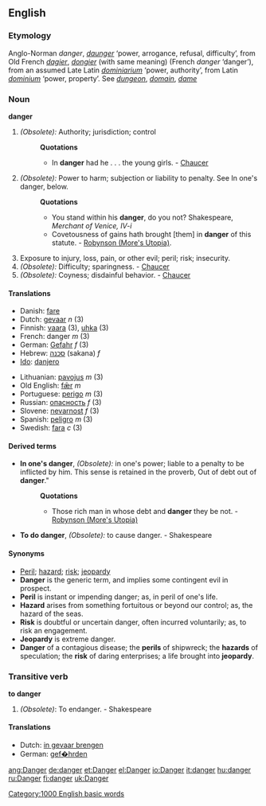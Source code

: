 ==English==

===Etymology===
Anglo-Norman ''danger'', ''[[daunger]]'' ‘power, arrogance, refusal, difficulty’, from Old French ''[[dagier]]'', ''[[dongier]]'' (with same meaning) (French ''danger'' ‘danger’), from an assumed Late Latin ''[[dominiarium]]'' ‘power, authority’, from Latin ''[[dominium]]'' ‘power, property’. See ''[[dungeon]]'', ''[[domain]]'', ''[[dame]]''

===Noun===
'''danger'''

#''(Obsolete):'' Authority; jurisdiction; control
#:'''Quotations'''
#:*In '''danger''' had he . . . the young girls. - [[Chaucer]]
#''(Obsolete):'' Power to harm; subjection or liability to penalty. See In one's danger, below.
#:'''Quotations'''
#:*You stand within his '''danger''', do you not? Shakespeare, ''Merchant of Venice, IV-i''
#:*Covetousness of gains hath brought [them] in '''danger''' of this statute. - [[Robynson (More's Utopia)]].
#Exposure to injury, loss, pain, or other evil; peril; risk; insecurity.
#''(Obsolete):'' Difficulty; sparingness. - [[Chaucer]]
#''(Obsolete):'' Coyness; disdainful behavior. - [[Chaucer]]

====Translations====
{{top}}
*Danish: [[fare]]
*Dutch: [[gevaar]] ''n'' (3)
*Finnish: [[vaara]] (3), [[uhka]] (3)
*French: danger ''m'' (3)
*German: [[Gefahr]] ''f'' (3)
*Hebrew: [[סכנה]] (sakana) ''f''
*[[Ido]]: [[danjero]]
{{mid}}
*Lithuanian: [[pavojus]] ''m'' (3)
*Old English: [[fær|fǣr]] ''m''
*Portuguese: [[perigo]] ''m'' (3)
*Russian: [[опасность]] ''f'' (3)
*Slovene: [[nevarnost]] ''f'' (3)
*Spanish: [[peligro]] ''m'' (3)
*Swedish: [[fara]] ''c'' (3)
{{bottom}}

====Derived terms====
*'''In one's danger''', ''(Obsolete):'' in one's power; liable to a penalty to be inflicted by him. This sense is retained in the proverb, Out of debt out of '''danger'''."
*:'''Quotations'''
*:*Those rich man in whose debt and '''danger''' they be not. - [[Robynson (More's Utopia)]]
*'''To do danger''', ''(Obsolete):'' to cause danger. - Shakespeare

====Synonyms====
*[[Peril]]; [[hazard]]; [[risk]]; [[jeopardy]] 
*'''Danger''' is the generic term, and implies some contingent evil in prospect. 
*'''Peril''' is instant or impending danger; as, in peril of one's life. 
*'''Hazard''' arises from something fortuitous or beyond our control; as, the hazard of the seas. 
*'''Risk''' is doubtful or uncertain danger, often incurred voluntarily; as, to risk an engagement. 
*'''Jeopardy''' is extreme danger. 
*'''Danger''' of a contagious disease; the '''perils''' of shipwreck; the '''hazards''' of speculation; the '''risk''' of daring enterprises; a life brought into '''jeopardy'''.

===Transitive verb===
'''to danger'''

#''(Obsolete)'': To endanger. - Shakespeare

====Translations====
*Dutch: [[in gevaar brengen]]
*German: [[gef�hrden]]

[[Category:1000 English basic words]]
[[ang:Danger]]
[[de:danger]]
[[et:Danger]]
[[el:Danger]]
[[io:Danger]]
[[it:danger]]
[[hu:danger]]
[[ru:Danger]]
[[fi:danger]]
[[uk:Danger]]